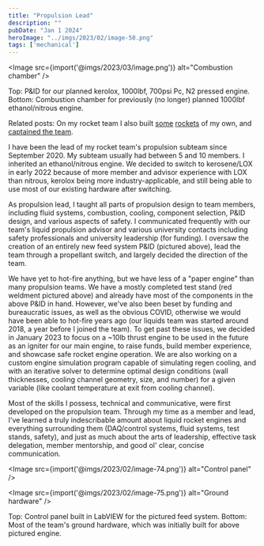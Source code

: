 ```yaml
---
title: "Propulsion Lead"
description: ""
pubDate: "Jan 1 2024"
heroImage: "../imgs/2023/02/image-50.png"
tags: ['mechanical']
---
```


<Image src={import('@imgs/2023/03/image.png')} alt="Combustion chamber" />

Top: P&ID for our planned kerolox, 1000lbf, 700psi Pc, N2 pressed engine.
Bottom: Combustion chamber for previously (no longer) planned 1000lbf ethanol/nitrous engine.

Related posts: On my rocket team I also built [some](/blog/l1-rocket) [rockets](/blog/l2-rocket) of my own, and [captained the team](/blog/spaceport-2022-season).

I have been the lead of my rocket team's propulsion subteam since September 2020. My subteam usually had between 5 and 10 members. I inherited an ethanol/nitrous engine. We decided to switch to kerosene/LOX in early 2022 because of more member and advisor experience with LOX than nitrous, kerolox being more industry-applicable, and still being able to use most of our existing hardware after switching.

As propulsion lead, I taught all parts of propulsion design to team members, including fluid systems, combustion, cooling, component selection, P&ID design, and various aspects of safety. I communicated frequently with our team's liquid propulsion advisor and various university contacts including safety professionals and university leadership (for funding). I oversaw the creation of an entirely new feed system P&ID (pictured above), lead the team through a propellant switch, and largely decided the direction of the team.

We have yet to hot-fire anything, but we have less of a "paper engine" than many propulsion teams. We have a mostly completed test stand (red weldment pictured above) and already have most of the components in the above P&ID in hand. However, we've also been beset by funding and bureaucratic issues, as well as the obvious COVID, otherwise we would have been able to hot-fire years ago (our liquids team was started around 2018, a year before I joined the team). To get past these issues, we decided in January 2023 to focus on a ~10lb thrust engine to be used in the future as an igniter for our main engine, to raise funds, build member experience, and showcase safe rocket engine operation. We are also working on a custom engine simulation program capable of simulating regen cooling, and with an iterative solver to determine optimal design conditions (wall thicknesses, cooling channel geometry, size, and number) for a given variable (like coolant temperature at exit from cooling channel).

Most of the skills I possess, technical and communicative, were first developed on the propulsion team. Through my time as a member and lead, I've learned a truly indescribable amount about liquid rocket engines and everything surrounding them (DAQ/control systems, fluid systems, test stands, safety), and just as much about the arts of leadership, effective task delegation, member mentorship, and good ol' clear, concise communication.

<Image src={import('@imgs/2023/02/image-74.png')} alt="Control panel" />

<Image src={import('@imgs/2023/02/image-75.png')} alt="Ground hardware" />

Top: Control panel built in LabVIEW for the pictured feed system.
Bottom: Most of the team's ground hardware, which was initially built for above pictured engine.